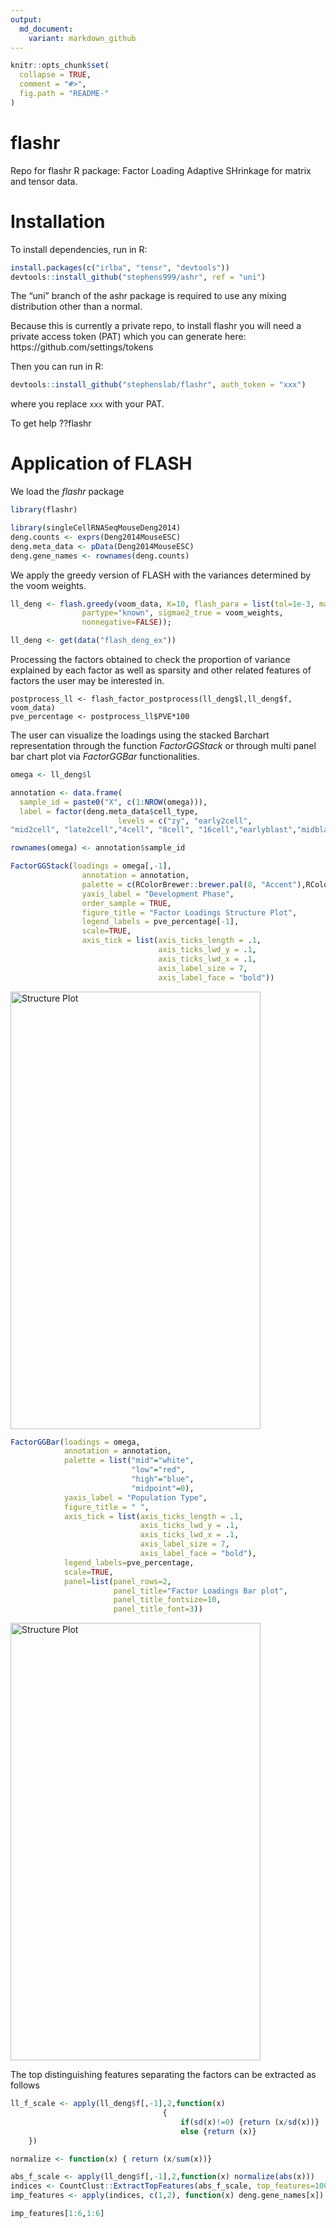 ```yaml
---
output:
  md_document:
    variant: markdown_github
---
```


<!-- README.md is generated from README.Rmd. Please edit that file -->

```r
knitr::opts_chunk$set(
  collapse = TRUE,
  comment = "#>",
  fig.path = "README-"
)
```

# flashr

Repo for flashr R package: Factor Loading Adaptive SHrinkage for matrix and tensor data.

# Installation
To install dependencies, run in R:
```r
install.packages(c("irlba", "tensr", "devtools"))
devtools::install_github("stephens999/ashr", ref = "uni")
```
The "uni" branch of the ashr package is required to use any mixing distribution other than a normal.

Because this is currently a private repo, to install flashr you will need a private access token (PAT) which you can generate here: https://github.com/settings/tokens

Then you can run in R: 
```r
devtools::install_github("stephenslab/flashr", auth_token = "xxx")
```
where you replace `xxx` with your PAT.

To get help
??flashr

# Application of FLASH

We load the *flashr* package

```r
library(flashr)
```


```r
library(singleCellRNASeqMouseDeng2014)
deng.counts <- exprs(Deng2014MouseESC)
deng.meta_data <- pData(Deng2014MouseESC)
deng.gene_names <- rownames(deng.counts)
```

We apply the greedy version of FLASH with the variances determined by the voom weights.

```r
ll_deng <- flash.greedy(voom_data, K=10, flash_para = list(tol=1e-3, maxiter_r1 = 50,
                partype="known", sigmae2_true = voom_weights,
                nonnegative=FALSE));
```

```r
ll_deng <- get(data("flash_deng_ex"))
```

Processing the factors obtained to check the proportion of variance explained by each factor as well as sparsity and other related features of factors the user may be interested in.

```{echo=TRUE, eval=FALSE}
postprocess_ll <- flash_factor_postprocess(ll_deng$l,ll_deng$f, voom_data)
pve_percentage <- postprocess_ll$PVE*100
```

The user can visualize the loadings using the stacked Barchart representation through the function *FactorGGStack* or through multi panel bar chart plot via *FactorGGBar* functionalities.

```r
omega <- ll_deng$l

annotation <- data.frame(
  sample_id = paste0("X", c(1:NROW(omega))),
  label = factor(deng.meta_data$cell_type,
                        levels = c("zy", "early2cell",
"mid2cell", "late2cell","4cell", "8cell", "16cell","earlyblast","midblast","lateblast") ) )

rownames(omega) <- annotation$sample_id

FactorGGStack(loadings = omega[,-1],
                annotation = annotation,
                palette = c(RColorBrewer::brewer.pal(8, "Accent"),RColorBrewer::brewer.pal(4, "Spectral")),
                yaxis_label = "Development Phase",
                order_sample = TRUE,
                figure_title = "Factor Loadings Structure Plot",
                legend_labels = pve_percentage[-1],
                scale=TRUE,
                axis_tick = list(axis_ticks_length = .1,
                                 axis_ticks_lwd_y = .1,
                                 axis_ticks_lwd_x = .1,
                                 axis_label_size = 7,
                                 axis_label_face = "bold"))
```

<img src="vignettes/figure/flash_structure-1.png" alt="Structure Plot" height="700" width="400">

```r
FactorGGBar(loadings = omega,
            annotation = annotation,
            palette = list("mid"="white",
                           "low"="red",
                           "high"="blue",
                           "midpoint"=0),
            yaxis_label = "Population Type",
            figure_title = " ",
            axis_tick = list(axis_ticks_length = .1,
                             axis_ticks_lwd_y = .1,
                             axis_ticks_lwd_x = .1,
                             axis_label_size = 7,
                             axis_label_face = "bold"),
            legend_labels=pve_percentage,
            scale=TRUE,
            panel=list(panel_rows=2,
                       panel_title="Factor Loadings Bar plot",
                       panel_title_fontsize=10,
                       panel_title_font=3))
```


<img src="vignettes/figure/flash_multipanel_grid-1.png" alt="Structure Plot" height="700" width="400">

The top distinguishing features separating the factors can be extracted as follows

```r
ll_f_scale <- apply(ll_deng$f[,-1],2,function(x)
                                  {
                                      if(sd(x)!=0) {return (x/sd(x))}
                                      else {return (x)}
    })

normalize <- function(x) { return (x/sum(x))}

abs_f_scale <- apply(ll_deng$f[,-1],2,function(x) normalize(abs(x)))
indices <- CountClust::ExtractTopFeatures(abs_f_scale, top_features=100, method="poisson", options="min")
imp_features <- apply(indices, c(1,2), function(x) deng.gene_names[x])

imp_features[1:6,1:6]
```




